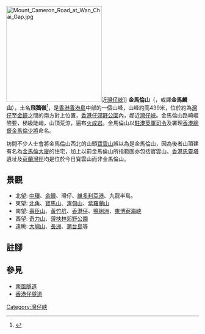 {{otheruses|subject=灣仔峽東南之山峰|other=灣仔峽西北之山峰|寶雲山}}
{{Infobox Mountain
| 名稱 = 金馬倫山
| 照片 = Mount Cameron, Hong Kong.JPG
| 照片說明 = 金馬倫山
| 海拔 = {{Convert|439|m|ft|0}}
| 位置 = [[香港|香港]][[香港島|香港島]]中部
| 座標 = {{coord|22|15|44.18|N|114|10|30.74|E}}
| pushpin_map = Hong Kong Island
| pushpin_map_caption = 金馬倫山在香港島的位置
| latd=22 |latm=15 |lats=44.18 |latNS=N
| longd=114 |longm=10 |longs=30.74 |longEW=E
}}
[[File:Mount_Cameron_Road_at_Wan_Chai_Gap.jpg|250px]]近[[灣仔峽|灣仔峽]]]]
'''金馬倫山'''（{{lang-en|Mount Cameron}}，或譯'''金馬麟山'''），土名'''飛鵝嶺'''<ref>{{book reference|author=饒玖才|year=2003年|title=香港地名探索|publisher=天地圖書有限公司|ID=9789629502614}}</ref>，是[[香港|香港]][[香港島|香港島]]中部的一個山峰，山峰約高439米，位於約為[[灣仔|灣仔]]至[[金鐘|金鐘]]之間的南方對上位置，[[香港仔郊野公園|香港仔郊野公園]]內，鄰近[[灣仔峽|灣仔峽]]。金馬倫山路崎嶇險要，梯級陡峭，山頂荒涼，遍布[[火成岩|火成岩]]。金馬倫山以[[駐港英軍|駐港英軍]][[司令|司令]]及署理[[香港總督|香港總督]][[金馬倫|金馬倫]][[少將|少將]]命名。

坊間不少人士會將金馬倫山西北的山頭[[寶雲山|寶雲山]]誤以為是金馬倫山，因為後者山頂建有名為[[金馬倫大廈|金馬倫大廈]]的住宅，加上以前金馬倫山所指範圍亦包括寶雲山。[[香港忠靈塔|香港忠靈塔]]遺址及[[荷蘭灣徑|荷蘭灣徑]]均是位於今日寶雲山而非金馬倫山。

==景觀==
*北望: [[中環|中環]]、[[金鐘|金鐘]]、灣仔、[[維多利亞港|維多利亞港]]、九龍半島。
*東望: [[北角|北角]]、[[寶馬山|寶馬山]]、[[渣甸山|渣甸山]]、[[紫羅蘭山|紫羅蘭山]]
*南望: [[壽臣山|壽臣山]]、[[黃竹坑|黃竹坑]]、[[香港仔|香港仔]]、[[鴨脷洲|鴨脷洲]]、[[東博寮海峽|東博寮海峽]]
*西望: [[奇力山|奇力山]]、[[薄扶林郊野公園|薄扶林郊野公園]]
*遠眺: [[大嶼山|大嶼山]]、[[長洲_(香港)|長洲]]、[[蒲台島|蒲台島]]等

==註腳==
<references/>

==參見==
*[[南風隧道|南風隧道]]
*[[香港仔隧道|香港仔隧道]]

{{香港山峰}}
{{HK-geo-stub}}
[[Category:灣仔峽|Category:灣仔峽]]